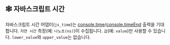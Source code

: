 
## 🕸 자바스크립트 시간

자바스크립트 시간 어댑터(`js_time`)는 [console.time](https://developer.mozilla.org/en-US/docs/Web/API/console/time)/[console.timeEnd](https://developer.mozilla.org/en-US/docs/Web/API/console/timeEnd) 출력을 기대합니다.
`지연 시간` 측정(예: `나노초(ns)`)이 수집됩니다.
`값`(예: `value`)만 사용할 수 있습니다. `lower_value`와 `upper_value`는 없습니다.

<NodeJsTime />
